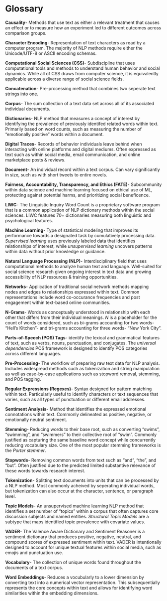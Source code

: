 # Glossary {#glossary}

**Causality**- Methods that use text as either a relevant treatment that causes an 
effect or to measure how an experiment led to different outcomes across 
comparison groups. 

**Character Encoding**- Representation of text characters as read by a computer 
program. The majority of NLP methods require either the Unicode/UTF-8 or ASCII 
encoding schemas. 

**Computational Social Sciences (CSS)**- Subdiscipline that uses computational tools and 
methods to understand human behavior and social dynamics. While all of CSS draws
from computer science, it is equivalently applicable across a diverse range of social
science fields. 

**Concatenation**- Pre-processing method that combines two seperate text strings into 
one. 

**Corpus**- The sum collection of a text data set across all of its associated 
individual documents. 

**Dictionaries**- NLP method that measures a concept of interest by identifying
the prevalence of previously identifed related words within text. Primarily
based on word counts, such as measuring the number of "emotionally 
positive" words within a document. 

**Digital Traces**- Records of behavior individuals leave behind when interacting with 
online platforms and digital mediums. Often expressed as text such as within 
social media, email communication, and online marketplace posts & reviews. 

**Document**- An individual record within a text corpus. Can vary significantly in size,
such as with short tweets to entire novels. 

**Fairness, Accountability, Transparency, and Ethics (FATE)**- Subcommunity within
data science and machine learning focused on ethical use of ML, protecting
against potential harms, and prioritizing social beneficence.  

**LIWC**- The Linguistic Inquiry Word Count is a proprietary software program that is 
a common application of NLP dictionary methods within the social sciences. LIWC 
features 70+ dictionaries measuring both linguistic and psychological features.

**Machine Learning**- Type of statistical modeling that improves its performance 
towards a designated task by cumulatively processing data. *Supervised learning* 
uses previously labeled data that identifies relationships of interest, while 
*unsupervised learning* uncovers patterns within data without prior knowledge 
or guidance. 

**Natural Language Processing (NLP)**- Interdisciplinary field that uses 
computational methods to analyze human text and language. Well-suited for social 
science research given ongoing interest in text data and growing accessibility 
of NLP resources & training opportunities.

**Networks**- Application of traditional social network methods mapping nodes and edges
to relationships expressed within text. Common representations include word co-occurance
frequencies and post engagement within text-based online communities.

**N-Grams**- Words as conceptually understood in relationship with each other that differs
from their individual meanings. *N* is a placeholder for the count of words considered,
such as bi-grams accounting for two words- "Hell's Kitchen"- and tri-grams accounting 
for three words- "New York City".

**Parts-of-Speech (POS) Tags**- identify the lexical and grammatical features of text,
such as verbs, nouns, punctuation, and conjugates. The *universal dependencies* POS
framework is designed to identify POS categories across different languages. 

**Pre-Processing**- The workflow of preparing raw text data for NLP analysis. Includes
widespread methods such as tokenization and string manipulation as well as 
case-by-case applications such as stopword removal, stemming, and POS tagging. 
  
**Regular Expressions (Regexes)**- Syntax designed for pattern matching within text. 
Particularly useful to identify characters or text sequences that varies,
such as all types of punctuation or different email addresses. 

**Sentiment Analysis**- Method that identifies the expressed emotional connotations
within text. Commonly delineated as positive, negative, or emotionally neutral 
sentiment. 

**Stemming**- Reducing words to their base root, such as converting "swims", "swimming",
and "swimmers" to their collective root of "swim". Commonly justified as capturing
the same baseline word concept while concurrently reducing vocabulary size. 
One of the most popular stemming frameworks is the *Porter stemmer*.

**Stopwords**- Removing common words from text such as "and", "the", and "but". Often 
justified due to the predicted limited substantive relevance of these words 
towards research interest. 

**Tokenization**- Splitting text documents into units that can be processed by a NLP 
method. Most commonly acheived by seperating individual words, but tokenization 
can also occur at the character, sentence, or paragraph level. 

**Topic Models**- An unsupervised machine learning NLP method that identifies a set 
number of "topics" within a corpus that often captures core discussion subjects 
and named entities. *Structural Topic Models* are a subtype that maps 
identified topic prevalence with covariate values. 

**VADER**- The Valence Aware Dictionary and Sentiment Reasoner is a sentiment dictionary
that produces positive, negative, neutral, and compound scores of expressed sentiment
within text. VADER is intentionally designed to account for unique textual 
features within social media, such as emojis and punctuation use. 

**Vocabulary**- The collection of unique words found throughout the documents of a text corpus. 

**Word Embeddings**- Reduces a vocubularly to a lower dimension by converting text into
a numerical vector representation. This subsequentially represents the core concepts within 
text and allows for identifying word similarities within the embedding dimensions. 